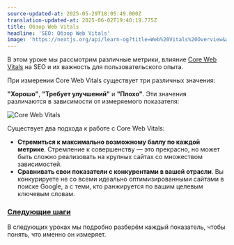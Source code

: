 ```yaml
---
source-updated-at: 2025-05-29T18:05:49.000Z
translation-updated-at: 2025-06-02T19:40:19.775Z
title: Обзор Web Vitals
headline: 'SEO: Обзор Web Vitals'
image: 'https://nextjs.org/api/learn-og?title=Web%20Vitals%20Overview&amp;chapter=17'
---
```


В этом уроке мы рассмотрим различные метрики, влияние [Core Web Vitals](https://web.dev/vitals/) на SEO и их важность для пользовательского опыта.

При измерении Core Web Vitals существует три различных значения:

**"Хорошо"**, **"Требует улучшений"** и **"Плохо"**. Эти значения различаются в зависимости от измеряемого показателя:

![Core Web Vitals](https://h8DxKfmAPhn8O0p3.public.blob.vercel-storage.com/learn/pages-router/seo/vitals-light.png)

Существует два подхода к работе с Core Web Vitals:

*   **Стремиться к максимально возможному баллу по каждой метрике**. Стремление к совершенству — это прекрасно, но может быть сложно реализовать на крупных сайтах со множеством зависимостей.
*   **Сравнивать свои показатели с конкурентами в вашей отрасли**. Вы конкурируете не со всеми идеально оптимизированными сайтами в поиске Google, а с теми, кто ранжируется по вашим целевым ключевым словам.

### [Следующие шаги](#next-steps)

В следующих уроках мы подробно разберём каждый показатель, чтобы понять, что именно он измеряет.